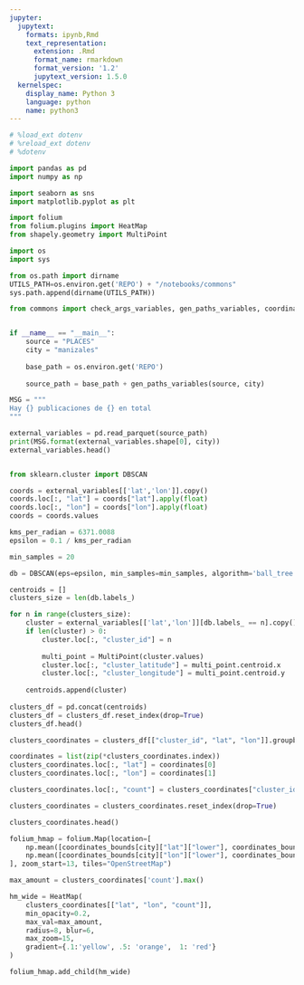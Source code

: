 ```yaml
---
jupyter:
  jupytext:
    formats: ipynb,Rmd
    text_representation:
      extension: .Rmd
      format_name: rmarkdown
      format_version: '1.2'
      jupytext_version: 1.5.0
  kernelspec:
    display_name: Python 3
    language: python
    name: python3
---
```


```python
# %load_ext dotenv
# %reload_ext dotenv
# %dotenv
```

```python
import pandas as pd
import numpy as np

import seaborn as sns
import matplotlib.pyplot as plt

import folium
from folium.plugins import HeatMap
from shapely.geometry import MultiPoint
```

```python
import os
import sys

from os.path import dirname
UTILS_PATH=os.environ.get('REPO') + "/notebooks/commons"
sys.path.append(dirname(UTILS_PATH))

from commons import check_args_variables, gen_paths_variables, coordinates_bounds
```

```python

```

```python
if __name__ == "__main__":
    source = "PLACES"
    city = "manizales"
    
    base_path = os.environ.get('REPO')
    
    source_path = base_path + gen_paths_variables(source, city)
```

```python
MSG = """
Hay {} publicaciones de {} en total
"""

external_variables = pd.read_parquet(source_path)
print(MSG.format(external_variables.shape[0], city))
external_variables.head()
```

```python

```

```python
from sklearn.cluster import DBSCAN
```

```python
coords = external_variables[['lat','lon']].copy()
coords.loc[:, "lat"] = coords["lat"].apply(float)
coords.loc[:, "lon"] = coords["lon"].apply(float)
coords = coords.values

kms_per_radian = 6371.0088
epsilon = 0.1 / kms_per_radian

min_samples = 20
```

```python
db = DBSCAN(eps=epsilon, min_samples=min_samples, algorithm='ball_tree', metric='haversine').fit(np.radians(coords))
```

```python
centroids = []
clusters_size = len(db.labels_)

for n in range(clusters_size):
    cluster = external_variables[['lat','lon']][db.labels_ == n].copy()
    if len(cluster) > 0:
        cluster.loc[:, "cluster_id"] = n
        
        multi_point = MultiPoint(cluster.values)
        cluster.loc[:, "cluster_latitude"] = multi_point.centroid.x
        cluster.loc[:, "cluster_longitude"] = multi_point.centroid.y
        
    centroids.append(cluster)
        
clusters_df = pd.concat(centroids)
clusters_df = clusters_df.reset_index(drop=True)
clusters_df.head()
```

```python
clusters_coordinates = clusters_df[["cluster_id", "lat", "lon"]].groupby(["lat", "lon"]).count()

coordinates = list(zip(*clusters_coordinates.index))
clusters_coordinates.loc[:, "lat"] = coordinates[0]
clusters_coordinates.loc[:, "lon"] = coordinates[1]

clusters_coordinates.loc[:, "count"] = clusters_coordinates["cluster_id"].apply(lambda e: float(e*100))

clusters_coordinates = clusters_coordinates.reset_index(drop=True)

clusters_coordinates.head()
```

```python
folium_hmap = folium.Map(location=[
    np.mean([coordinates_bounds[city]["lat"]["lower"], coordinates_bounds[city]["lat"]["upper"]]),
    np.mean([coordinates_bounds[city]["lon"]["lower"], coordinates_bounds[city]["lon"]["upper"]])
], zoom_start=13, tiles="OpenStreetMap")

max_amount = clusters_coordinates['count'].max()

hm_wide = HeatMap( 
    clusters_coordinates[["lat", "lon", "count"]],
    min_opacity=0.2,
    max_val=max_amount,
    radius=8, blur=6, 
    max_zoom=15, 
    gradient={.1:'yellow', .5: 'orange',  1: 'red'}
)

folium_hmap.add_child(hm_wide)
```

```python

```
